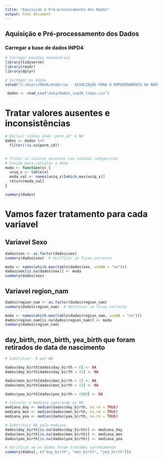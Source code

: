 ```yaml
---
title: "Aquisição e Pré-processamento dos Dados"
output: html_document
---
```


## Aquisição e Pré-processamento dos Dados

### Carregar a base de dados **INPD4**

```r
# Carregar pacotes necessários
library(tidyverse)
library(readr)
library(dplyr)

# Carregar os dados 
setwd("C:/Users/MUVA/OneDrive - ASSOCIAÇÃO PARA O EMPODERAMENTO DA RAPARIGA-MUVA/Arquivo DERCIO/Monografia/")

 dados <- read_csv("data/Dados_inpd4_limpo.csv")

```

# Tratar valores ausentes e inconsistências

```r
# Excluir linhas onde 'perm_id' é NA
dados <- dados %>%
  filter(!is.na(perm_id))

 
# Tratar os valores ausentes nas colunas categoricas 
# Função para calcular a moda
moda <- function(x) {
  uniq_x <- table(x)
  moda_val <- names(uniq_x)[which.max(uniq_x)]
  return(moda_val)
}

summary(dados)
```

# Vamos fazer tratamento para cada variavel 

## Variavel Sexo

```r
dados$sex <- as.factor(dados$sex)
summary(dados$sex)  # Verificar se ficou correcto

moda <- names(which.max(table(dados$sex, useNA = "no")))
dados$sex[is.na(dados$sex)] <- moda
summary(dados$sex)
```

## Variavel region_nam
```r
dados$region_nam <- as.factor(dados$region_nam)
summary(dados$region_nam)  # Verificar se ficou correcto

moda <- names(which.max(table(dados$region_nam, useNA = "no")))
dados$region_nam[is.na(dados$region_nam)] <- moda
summary(dados$region_nam)
```

## day_birth, mon_birth, yea_birth que foram retirados de data de nascimento

```r
# Substituir -9 por NA

dados$day_birth[dados$day_birth < 0] <- NA
dados$day_birth[dados$day_birth > 31] <- NA

dados$mon_birth[dados$mon_birth < 1] <- NA
dados$mon_birth[dados$mon_birth > 12] <- NA

dados$yea_birth[dados$yea_birth < 1988] <- NA

# Calcular a mediana ignorando os NA
mediana_day <- median(dados$day_birth, na.rm = TRUE)
mediana_mon <- median(dados$mon_birth, na.rm = TRUE)
mediana_yea <- median(dados$yea_birth, na.rm = TRUE)

# Substituir NA pela mediana
dados$day_birth[is.na(dados$day_birth)] <- mediana_day
dados$mon_birth[is.na(dados$mon_birth)] <- mediana_mon
dados$yea_birth[is.na(dados$yea_birth)] <- mediana_yea

# Verificar se os dados foram tratados corretamente
summary(dados[, c("day_birth", "mon_birth", "yea_birth")])
```
 